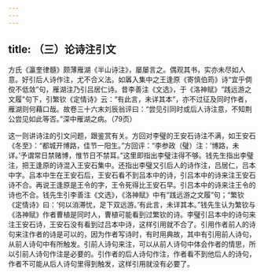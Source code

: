 ```yaml
---
---
---
```

title: （三）论诗注引文
---




方氏《瀛奎律髓》颇薄雁湖《半山诗注》，屡屡言之。偶观其书，实亦未尽如人意。好引后人诗作注，尤不合义法。如羼入集中之王逢原《寄慎伯筠》诗“宜乎倜傥不低敛”句，雁湖注乃引吕居仁诗。昔李善注《文选》，于《洛神赋》“践远游之文履”句下，引繁钦《定情诗》云：“有此言，未详其本”，亦不过征及同时作者，雁湖则何藉口哉。故卷三十六末刘辰翁评曰：“尝见引同时或后人诗注意，不知荆公尝见如此等否。”深中雁湖之病。（79页）

这一则讲诗注的引文问题，跟鉴赏有关。方回对李璧的王安石诗注不满，如王安石《冬至》：“都城开博路，佳节一阳生。”方回评：“李参政（璧）注：‘博路，未详。’予谓常日禁赌博，惟节日不禁耳。”这里即指出李璧注得不够。钱先生指出李璧注，把王逢原的诗混入王安石集中。还指出李璧又引后人的诗作注，吕居仁，吕本中字。吕本中生在王安石后，王安石看不到吕本中的诗，引吕本中的诗来注王安石诗不合。再说王逢原是王令的字，王令死得比王安石早。引吕本中的诗来注王令的诗也不合。钱先生引李善注《文选》，《洛神赋》中有“践远游之文履”句；“繁钦《定情诗》曰：‘何以消滞忧，足下双远游。’有此言，未详其本。”钱先生认为繁钦与《洛神赋》作者曹植是同时人，曹植可能看到过繁钦的诗。李璧引吕本中的诗句来注王安石诗，王安石没有看到过吕本中诗，这样引用就不合了。引用作者前人的诗句来注作者的诗是可以的，因为作者写诗时，有时用典故，其中有引用前人诗句，从前人诗句中有所触发。引前人诗句来注，可以从前人诗句中体会作者的情思，所以引前人诗句作注是必要的。引作者的后人诗句作注，作者看不到他后人的诗句，作者不可能从后人诗句里得到触发，这样引用就没有必要了。